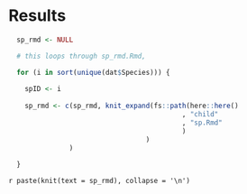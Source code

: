 
# Results

```r

  sp_rmd <- NULL

  # this loops through sp_rmd.Rmd,

  for (i in sort(unique(dat$Species))) {
    
    spID <- i
    
    sp_rmd <- c(sp_rmd, knit_expand(fs::path(here::here()
                                           , "child"
                                           , "sp.Rmd"
                                           )
                                  )
               )
    
  }

```

`r paste(knit(text = sp_rmd), collapse = '\n')`
